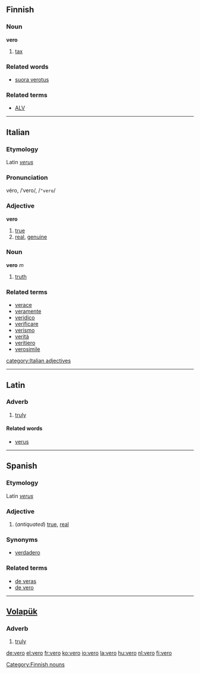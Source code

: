 ==Finnish==
===Noun===
'''vero'''

# [[tax]]

===Related words===
*[[suora verotus]]

===Related terms===
*[[ALV]]

[[Category:Finnish nouns]]

----

==Italian==
===Etymology===
Latin ''[[verus]]''
===Pronunciation===
véro, /ˈvero/, /<tt>"vero</tt>/
===Adjective===
'''vero'''

# [[true]]
# [[real]], [[genuine]]

===Noun===
'''vero''' ''m''

# [[truth]]

===Related terms===
*[[verace]]
*[[veramente]]
*[[veridico]]
*[[verificare]]
*[[verismo]]
*[[verità]]
*[[veritiero]]
*[[verosimile]]

[[category:Italian adjectives]]
----

==Latin==
===Adverb===
#[[truly]]

====Related words====
*[[verus]]

----

== Spanish ==
=== Etymology ===
Latin ''[[verus]]''
=== Adjective ===
{{es-adj|feminine=vera}}
# (''antiquated'') [[true]], [[real]]
=== Synonyms ===
* [[verdadero]]
=== Related terms ===
* [[de veras]]
* [[de vero]]

----

== [[Volapük]] == 
=== Adverb === 
# [[truly]]

[[de:vero]]
[[el:vero]]
[[fr:vero]]
[[ko:vero]]
[[io:vero]]
[[la:vero]]
[[hu:vero]]
[[nl:vero]]
[[fi:vero]]